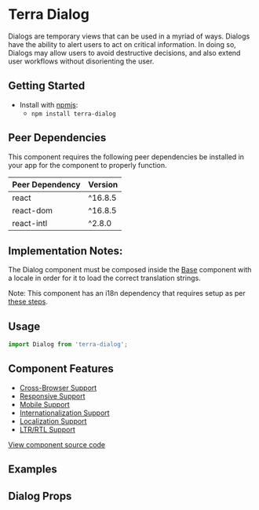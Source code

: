 


<Badge />

# Terra Dialog

Dialogs are temporary views that can be used in a myriad of ways. Dialogs have the ability to alert users to act on critical information. In doing so, Dialogs may allow users to avoid destructive decisions, and also extend user workflows without disorienting the user.

## Getting Started

- Install with [npmjs](https://www.npmjs.com):
  - `npm install terra-dialog`

<!-- AUTO-GENERATED-CONTENT:START Peer Dependencies -->
## Peer Dependencies

This component requires the following peer dependencies be installed in your app for the component to properly function.

| Peer Dependency | Version |
|-|-|
| react | ^16.8.5 |
| react-dom | ^16.8.5 |
| react-intl | ^2.8.0 |

<!-- AUTO-GENERATED-CONTENT:END -->

## Implementation Notes:

The Dialog component must be composed inside the [Base][1] component with a locale in order for it to load the correct translation strings.

[1]: https://engineering.cerner.com/terra-core/components/terra-base/base/base

Note: This component has an i18n dependency that requires setup as per [these steps](https://github.com/cerner/terra-core/#internationalization-i18n).

## Usage

```jsx
import Dialog from 'terra-dialog';
```

## Component Features

 * [Cross-Browser Support](https://engineering.cerner.com/terra-ui/contributing/terra-ui/component-standards#cross-browser-support)
 * [Responsive Support](https://engineering.cerner.com/terra-ui/contributing/terra-ui/component-standards#responsive-support)
 * [Mobile Support](https://engineering.cerner.com/terra-ui/contributing/terra-ui/component-standards#mobile-support)
 * [Internationalization Support](https://engineering.cerner.com/terra-ui/contributing/terra-ui/component-standards#internationalization-i18n-support)
 * [Localization Support](https://engineering.cerner.com/terra-ui/contributing/terra-ui/component-standards#internationalization-i18n-support)
 * [LTR/RTL Support](https://engineering.cerner.com/terra-ui/contributing/terra-ui/component-standards#ltr--rtl-support)

[View component source code](https://github.com/cerner/terra-core/tree/master/packages/terra-dialog)

## Examples
<DialogDefault title="Dialog - Default" />
<DialogLongContent title="Dialog - Long Content" />
<DialogNoClose title="Dialog - No Close Button" />

## Dialog Props
<DialogPropsTable />
